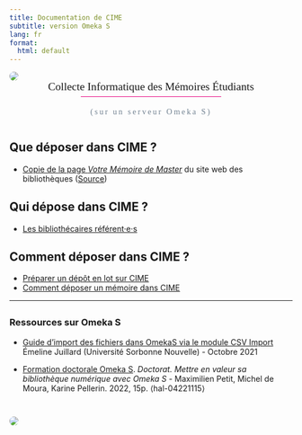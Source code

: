 ```yaml
---
title: Documentation de CIME
subtitle: version Omeka S
lang: fr
format:
  html: default
---
```


```{=html}
<style>
  #title-block-header {
    display: none;
  }
</style>
```

![](img/icon-color.png){fig-align="center" style="border-radius:18px"}

::: {style="text-align:center;font-size:1.4em;font-family:bellefair;margin-top:-1em;"}
Collecte Informatique des Mémoires Étudiants
:::

::: {style="padding-top:.4em;padding-left:1.2em;padding-right:1.2em;margin-top:-1em;margin-bottom:3em;font-family:bellefair;color:slategrey;letter-spacing:3px;border-top:1px solid #e6007e;width:fit-content;margin-left:auto;margin-right:auto"}
(sur un serveur Omeka S)
:::

## Que déposer dans CIME ?

-   [Copie de la page *Votre Mémoire de Master*](que/copieVotreM%C3%A9moire.qmd) du site web des bibliothèques ([Source](https://bibliotheques.univ-pau.fr/fr/appui-a-la-recherche/votre-memoire-de-master.html))

## Qui dépose dans CIME ?

-   [Les bibliothécaires référent·e·s](qui/BibRef.qmd)

## Comment déposer dans CIME ?

-   [Préparer un dépôt en lot sur CIME](comment/pr%C3%A9parerD%C3%A9p%C3%B4tCime.qmd)
-   [Comment déposer un mémoire dans CIME](comment\ProcédureIndiv.qmd)

------------------------------------------------------------------------

::: {.callout-caution collapse="true" style="margin-top:2em"}
### Ressources sur **Omeka S**

-   [Guide d’import des fichiers dans OmekaS via le module CSV Import](https://uju-export.netlify.app/html/guide%20import%20fichier%20sorbonne)\
    Émeline Juillard (Université Sorbonne Nouvelle) - Octobre 2021

-   [Formation doctorale Omeka S](https://hal.science/hal-04221115). *Doctorat. Mettre en valeur sa bibliothèque numérique avec Omeka S* - Maximilien Petit, Michel de Moura, Karine Pellerin. 2022, 15p. ⟨hal-04221115⟩
:::

![](img/tapisserie.gif){fig-align="center" style="border-radius:18px;margin-top:2em;"}